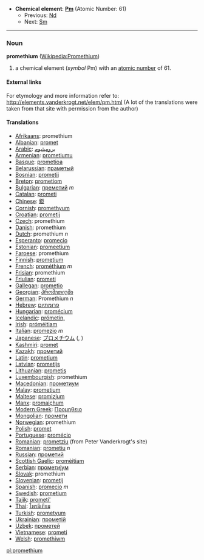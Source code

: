 *'''Chemical element''': '''[[Pm]]''' (Atomic Number: 61)
**Previous: [[Neodymium|Nd]]
**Next: [[Samarium|Sm]]
----
=== Noun ===
'''promethium''' ([[en:Promethium|Wikipedia:Promethium]])

# a chemical element (''symbol'' Pm) with an [[atomic number]] of 61.

====External links====
For etymology and more information refer to:
http://elements.vanderkrogt.net/elem/pm.html
(A lot of the translations were taken from that site with permission from the author)

==== Translations ====
*[[Afrikaans]]: promethium
*[[Albanian]]: [[promet]]
*[[Arabic]]: [[بروميثيوم]]
*[[Armenian]]: [[prometiumu]]
*[[Basque]]: [[prometioa]]
*[[Belarussian]]: [[праметый]]
*[[Bosnian]]: [[prometij]]
*[[Breton]]: [[prometiom]]
*[[Bulgarian]]: [[преметий]] ''m''
*[[Catalan]]: [[prometi]]
*[[Chinese]]: [[鉅]]
*[[Cornish]]: [[promethyum]]
*[[Croatian]]: [[prometij]]
*[[Czech]]: promethium
*[[Danish]]: promethium
*[[Dutch]]: promethium ''n''
*[[Esperanto]]: [[promecio]]
*[[Estonian]]: [[promeetium]]
*[[Faroese]]: promethium
*[[Finnish]]: [[prometium]]
*[[French]]: [[prométhium]] ''m''
*[[Frisian]]: promethium
*[[Friulian]]: [[prometi]]
*[[Gallegan]]: [[prometio]]
*[[Georgian]]: [[პრომეთიუმი]]
*[[German]]: Promethium ''n''
*[[Hebrew]]: [[פרומתיום]]
*[[Hungarian]]: [[promécium]]
*[[Icelandic]]: [[prómetín,]]
*[[Irish]]: [[próméitiam]]
*[[Italian]]: [[promezio]] ''m''
*[[Japanese]]: [[プロメチウム]] ([[]], )
*[[Kashmiri]]: [[promet]]
*[[Kazakh]]: [[прометий]]
*[[Latin]]: [[prometium]]
*[[Latvian]]: [[prometijs]]
*[[Lithuanian]]: [[prometis]]
*[[Luxembourgish]]: promethium
*[[Macedonian]]: [[прометиум]]
*[[Malay]]: [[prometium]]
*[[Maltese]]: [[promizjum]]
*[[Manx]]: [[promaiçhum]]
*[[Modern Greek]]: [[Προμηθειο]] '' ''
*[[Mongolian]]: [[промети]]
*[[Norwegian]]: promethium
*[[Polish]]: [[promet]] '' ''
*[[Portuguese]]: [[promécio]]
*[[Romanian]]: [[prometziu]] (from Peter Vanderkrogt's site)
*[[Romanian]]: [[prometiu]] ''n''
*[[Russian]]: [[прометий]] '' ''
*[[Scottish Gaelic]]: [[promèitiam]]
*[[Serbian]]: [[прометиjум]]
*[[Slovak]]: promethium
*[[Slovenian]]: [[prometij]]
*[[Spanish]]: [[promecio]] ''m''
*[[Swedish]]: [[prometium]]
*[[Tajik]]: [[prometi']]
*[[Thai]]: [[โพรมีเทียม]]
*[[Turkish]]: [[prometyum]]
*[[Ukrainian]]: [[прометiй]]
*[[Uzbek]]: [[прометей]]
*[[Vietnamese]]: [[prometi]]
*[[Welsh]]: [[promethiwm]]

[[pl:promethium]]